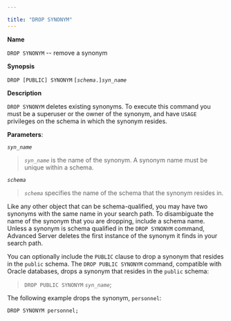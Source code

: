 ---

title: "DROP SYNONYM"
---

<div id="drop_synonym" class="registered_link"></div>

**Name**

`DROP SYNONYM` -- remove a synonym

**Synopsis**

`DROP [PUBLIC] SYNONYM` `[`*`schema`*`.]`*`syn_name`*

**Description**

`DROP SYNONYM` deletes existing synonyms. To execute this command you must be a superuser or the owner of the synonym, and have `USAGE` privileges on the schema in which the synonym resides.

**Parameters**:

*`syn_name`*

> *`syn_name`* is the name of the synonym. A synonym name must be unique within a schema.

*`schema`*

> *`schema`* specifies the name of the schema that the synonym resides in.

Like any other object that can be schema-qualified, you may have two synonyms with the same name in your search path. To disambiguate the name of the synonym that you are dropping, include a schema name. Unless a synonym is schema qualified in the `DROP SYNONYM` command, Advanced Server deletes the first instance of the synonym it finds in your search path.

You can optionally include the `PUBLIC` clause to drop a synonym that resides in the `public` schema. The `DROP PUBLIC SYNONYM` command, compatible with Oracle databases, drops a synonym that resides in the `public` schema:

> `DROP PUBLIC SYNONYM` *`syn_name`*;

The following example drops the synonym, `personnel`:

```
DROP SYNONYM personnel;
```

